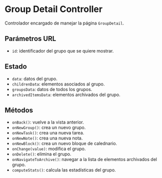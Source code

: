 

<Meta title="Controller/Group Detail Controller" component={GroupDetailController} />

# Group Detail Controller

Controlador encargado de manejar la página `GroupDetail`.

## Parámetros URL
- `id`: identificador del grupo que se quiere mostrar.

## Estado
- `data`: datos del grupo.
- `childrenData`: elementos asociados al grupo.
- `groupsData`: datos de todos los grupos.
- `archivedItemsData`: elementos archivados del grupo.

## Métodos
- `onBack()`: vuelve a la vista anterior.
- `onNewGroup()`: crea un nuevo grupo.
- `onNewTask()`: crea una nueva tarea.
- `onNewNote()`: crea una nueva nota.
- `onNewBlock()`: crea un nuevo bloque de calednario.
- `onChange(value)`: modifica el grupo.
- `onDelete()`: elimina el grupo.
- `onNavigateToArchive()`: navegar a la lista de elementos archivados del grupo.
- `computeStats()`: calcula las estadísticas del grupo.
